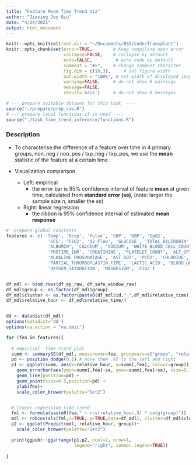 ```yaml
---
title: "Feature Mean Time Trend Viz"
author: "Jiaxing Joy Qiu"
date: "4/24/2021"
output: html_document
---
```

```r
knitr::opts_knit$set(root.dir = "~/Documents/BSI/code/Transplant")
knitr::opts_chunk$set(error=TRUE,        # Keep compiling upon error
                      collapse=FALSE,    # collapse by default
                      echo=FALSE,         # echo code by default
                      comment = "#>",    # change comment character
                      fig.dim = c(10,3),     # set figure width
                      out.width = "100%", # set width of displayed images
                      warning=FALSE,     # do not show R warnings
                      message=FALSE,
                      result='asis')     # do not show R messages

```

```r
# --- prepare suitable dataset for this task  ----
source("./prepare/prep_raw.R")
# --- prepare local functions if in need ----
source("./task_time_trend_inference/functions.R")
```

### Description

* To characterise the difference of a feature over time in 4 primary groups, non_neg / noo_pos / txp_neg / txp_pos, we use the **mean** statistic of the feature at a certain time.

* Visualization comparison
  + Left: empirical
    - the error bar is 95% confidence interval of feature **mean** at given time, calculated from **standard error (se)**, (note: larger the sample size *n*, smaller the *se*)
  + Right: linear regression 
    - the ribbon is 95% confidence interval of estimated **mean response**

```r
#  prepare global constants
features <- c( 'Temp', 'Resp', 'Pulse', 'SBP', 'DBP', 'SpO2',
                'GCS', 'FiO2', 'O2_Flow', 'GLUCOSE', 'TOTAL_BILIRUBIN', 'POTASSIUM',
                'ALBUMIN', 'CALCIUM', 'SODIUM', 'WHITE_BLOOD_CELL_COUNT', 'PHOSPHORUS',
                'PROTIME_INR', 'CREATININE', 'PLATELET_COUNT', 'ALT_GPT', 'CO2',
                'ALKALINE_PHOSPHATASE', 'AST_GOT', 'PCO2', 'CHLORIDE', 'TROPONIN_I',
                'PARTIAL_THROMBOPLASTIN_TIME', 'LACTIC_ACID', 'BLOOD_UREA_NITROGEN',
                'OXYGEN_SATURATION', 'MAGNESIUM', 'FIO2')


df_mdl <- bind_rows(df_ep_raw, df_safe_window_raw)
df_mdl$group <- as.factor(df_mdl$group)
df_mdl$cluster <- as.factor(paste0(df_mdl$id,"_",df_mdl$relative_time)) # repeated measures caused by multiple episodes from same patient
df_mdl$relative_hour <- df_mdl$relative_time/4


dd <- datadist(df_mdl)
options(datadist='dd')
options(na.action = "na.omit")
```

```r

for (fea in features){
  
  # empirical  time trend plot
  summ <- summarySE(df_mdl, measurevar=fea, groupvars=c("group", "relative_hour"), na.rm = TRUE)
  pd <- position_dodge(0.1) # move them .05 to the left and right
  p1 <- ggplot(summ, aes(x=relative_hour, y=summ[,fea], colour=group)) + 
    geom_errorbar(aes(ymin=summ[,fea]-se, ymax=summ[,fea]+se), size=0.3, width=.05, alpha=0.5, position=pd) +
    geom_line(position=pd) +
    geom_point(size=0.3,position=pd) +
    ylab(fea)+
    scale_color_brewer(palette="Set2")


  # linear regression time trend
  fml <- formula(paste0(fea," ~ rcs(relative_hour,5) * catg(group)"))
  mdl <- robcov(ols(fml,x=TRUE, y=TRUE,data=df_mdl), cluster=df_mdl$cluster)
  p2 <- ggplot(Predict(mdl, relative_hour, group))+
    scale_color_brewer(palette="Set2")

  print(ggpubr::ggarrange(p1,p2, ncol=2, nrow=1,
                          legend="right", common.legend=TRUE))
  
}
```


